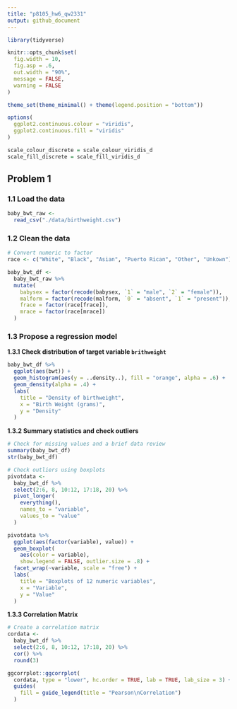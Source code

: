 ```yaml
---
title: "p8105_hw6_qw2331"
output: github_document
---
```


```r
library(tidyverse)

knitr::opts_chunk$set(
  fig.width = 10,
  fig.asp = .6,
  out.width = "90%",
  message = FALSE,
  warning = FALSE
)

theme_set(theme_minimal() + theme(legend.position = "bottom"))

options(
  ggplot2.continuous.colour = "viridis",
  ggplot2.continuous.fill = "viridis"
)

scale_colour_discrete = scale_colour_viridis_d
scale_fill_discrete = scale_fill_viridis_d
```


## Problem 1

### 1.1 Load the data
```r
baby_bwt_raw <- 
  read_csv("./data/birthweight.csv")
```

### 1.2 Clean the data
```r
# Convert numeric to factor
race <- c("White", "Black", "Asian", "Puerto Rican", "Other", "Unkown")

baby_bwt_df <- 
  baby_bwt_raw %>% 
  mutate(
    babysex = factor(recode(babysex, `1` = "male", `2` = "female")),
    malform = factor(recode(malform, `0` = "absent", `1` = "present")),
    frace = factor(race[frace]),
    mrace = factor(race[mrace])
  )
```

### 1.3 Propose a regression model

**1.3.1 Check distribution of target variable `brithweight`**
```r
baby_bwt_df %>% 
  ggplot(aes(bwt)) + 
  geom_histogram(aes(y = ..density..), fill = "orange", alpha = .6) +
  geom_density(alpha = .4) + 
  labs(
    title = "Density of birthweight",
    x = "Birth Weight (grams)",
    y = "Density"
  )
```

**1.3.2 Summary statistics and check outliers**
```r
# Check for missing values and a brief data review
summary(baby_bwt_df)
str(baby_bwt_df)

# Check outliers using boxplots
pivotdata <- 
  baby_bwt_df %>% 
  select(2:6, 8, 10:12, 17:18, 20) %>% 
  pivot_longer(
    everything(),
    names_to = "variable",
    values_to = "value"
  )

pivotdata %>% 
  ggplot(aes(factor(variable), value)) + 
  geom_boxplot(
    aes(color = variable), 
    show.legend = FALSE, outlier.size = .8) + 
  facet_wrap(~variable, scale = "free") + 
  labs(
    title = "Boxplots of 12 numeric variables",
    x = "Variable",
    y = "Value"
  )
```

**1.3.3 Correlation Matrix**
```r
# Create a correlation matrix
cordata <- 
  baby_bwt_df %>% 
  select(2:6, 8, 10:12, 17:18, 20) %>% 
  cor() %>% 
  round(3)

ggcorrplot::ggcorrplot(
  cordata, type = "lower", hc.order = TRUE, lab = TRUE, lab_size = 3) + 
  guides(
    fill = guide_legend(title = "Pearson\nCorrelation")
  )
```

